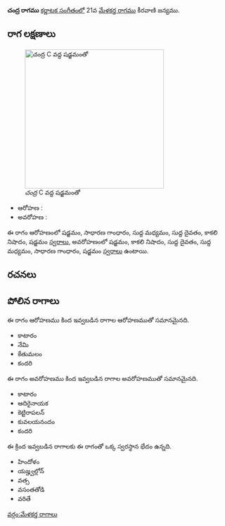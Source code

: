 {{Infobox ragam
	| name          	= చంద్ర
	| synonym	    	= 
	| mela          	= 
	| chakra        	= 
	| janaka        	= 
	| type          	= ఔదవ
	| arohanam      	= {{svaraC|S|G2|M1|D1|N3|S'}} 
	| avarohanam    	= {{svaraC|S'|N3|D1|M1|G2|S}}
	| jeeva         	=
	| chhaya        	=
	| nyasa         	=
	| vishesha      	= 
	| equivalent  		= 
}}
{{కర్ణాటక సంగీత రాగాలు}}
'''చంద్ర రాగము''' [[కర్ణాటక సంగీతం]]లో 21వ [[మేళకర్త రాగము]] కీరవాణి జన్యము. 


==రాగ లక్షణాలు==
[[Image:candra_kb2wiki.png|thumb|right|316px|''చంద్ర'' C వద్ద షడ్జమంతో]]

* ఆరోహణ : {{svaraC|S|G2|M1|D1|N3|S'}} 
* అవరోహణ : {{svaraC|S'|N3|D1|M1|G2|S}}

ఈ రాగం ఆరోహణంలో షడ్జమం, సాధారణ  గాంధారం, సుద్ద మధ్యమం, సుద్ద దైవతం, కాకలి  నిషాదం, షడ్జమం [[స్వరాలు]], అవరోహణంలో షడ్జమం, కాకలి  నిషాదం, సుద్ద దైవతం, సుద్ద మధ్యమం, సాధారణ  గాంధారం, షడ్జమం [[స్వరాలు]] ఉంటాయి.

==రచనలు==



==పోలిన రాగాలు==
ఈ రాగం ఆరోహణము కింద ఇవ్వబడిన రాగాల ఆరోహణముతో సమానమైనది.
* కాటారం
* నేమి
* కేతుమలం
* కందరి

ఈ రాగం అవరోహణము కింద ఇవ్వబడిన రాగాల అవరోహణముతో సమానమైనది.
* కాటారం
* ఆదిరైనాయక
* కెట్టిరాపలన్
* కువలయనందం
* కందరి

ఈ క్రింద ఇవ్వబడిన రాగాలకు ఈ రాగంతో ఒక్క స్వరస్థాన భేదం ఉన్నది.
* హిందోళం
* యజ్హ్వల్లోన్
* వత్స
* వసంతతోడి
* వరితే



[[వర్గం:మేళకర్త రాగాలు]]